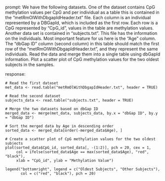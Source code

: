 prompt:
We have the following datasets. One of the dataset contains CpG methylation values per CpG and per individual as a table this is contained in the “metRmOlWithDbgapIdHeader.txt” file. Each column is an individual represented by a DBGapId, which is included as the first row. Each row is a CpG represented by "CpG_id", values in the table are methylation values. Another data set is contained in “subjects.txt”. This file has the information on the individuals. Most important feature for us here is the "Age" column. The "dbGap ID" column (second column) in this table should match the first row of the "metRmOlWithDbgapIdHeader.txt", and they represent the same individuals. Read the data and merge them into a single table using dbGapId information. Plot a scatter plot of CpG methylation values for the two oldest subjects in the samples.

response:
```
# Read the first dataset
met_data <- read.table("metRmOlWithDbgapIdHeader.txt", header = TRUE)

# Read the second dataset
subjects_data <- read.table("subjects.txt", header = TRUE)

# Merge the two datasets based on dbGap ID
merged_data <- merge(met_data, subjects_data, by.x = "dbGap ID", by.y = "dbGap ID")

# Sort the merged data by Age in descending order
sorted_data <- merged_data[order(-merged_data$Age), ]

# Create a scatter plot of CpG methylation values for the two oldest subjects
plot(sorted_data$CpG_id, sorted_data[, -(1:2)], pch = 20, cex = 1, 
     col = ifelse(sorted_data$Age == max(sorted_data$Age), "red", "black"),
     xlab = "CpG_id", ylab = "Methylation Value")

legend("bottomright", legend = c("Oldest Subjects", "Other Subjects"), 
       col = c("red", "black"), pch = 20)
```

